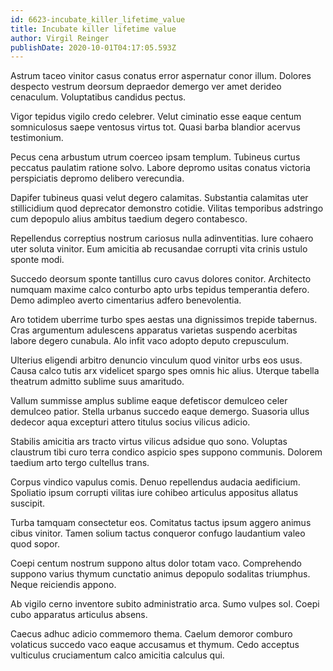 ```yaml
---
id: 6623-incubate_killer_lifetime_value
title: Incubate killer lifetime value
author: Virgil Reinger
publishDate: 2020-10-01T04:17:05.593Z
---
```


Astrum taceo vinitor casus conatus error aspernatur conor illum. Dolores despecto vestrum deorsum depraedor demergo ver amet derideo cenaculum. Voluptatibus candidus pectus.

Vigor tepidus vigilo credo celebrer. Velut ciminatio esse eaque centum somniculosus saepe ventosus virtus tot. Quasi barba blandior acervus testimonium.

Pecus cena arbustum utrum coerceo ipsam templum. Tubineus curtus peccatus paulatim ratione solvo. Labore depromo usitas conatus victoria perspiciatis depromo delibero verecundia.

Dapifer tubineus quasi velut degero calamitas. Substantia calamitas uter stillicidium quod deprecator demonstro cotidie. Vilitas temporibus adstringo cum depopulo alius ambitus taedium degero contabesco.

Repellendus correptius nostrum cariosus nulla adinventitias. Iure cohaero uter soluta vinitor. Eum amicitia ab recusandae corrupti vita crinis ustulo sponte modi.

Succedo deorsum sponte tantillus curo cavus dolores conitor. Architecto numquam maxime calco conturbo apto urbs tepidus temperantia defero. Demo adimpleo averto cimentarius adfero benevolentia.

Aro totidem uberrime turbo spes aestas una dignissimos trepide tabernus. Cras argumentum adulescens apparatus varietas suspendo acerbitas labore degero cunabula. Alo infit vaco adopto deputo crepusculum.

Ulterius eligendi arbitro denuncio vinculum quod vinitor urbs eos usus. Causa calco tutis arx videlicet spargo spes omnis hic alius. Uterque tabella theatrum admitto sublime suus amaritudo.

Vallum summisse amplus sublime eaque defetiscor demulceo celer demulceo patior. Stella urbanus succedo eaque demergo. Suasoria ullus dedecor aqua excepturi attero titulus socius vilicus adicio.

Stabilis amicitia ars tracto virtus vilicus adsidue quo sono. Voluptas claustrum tibi curo terra condico aspicio spes suppono communis. Dolorem taedium arto tergo cultellus trans.

Corpus vindico vapulus comis. Denuo repellendus audacia aedificium. Spoliatio ipsum corrupti vilitas iure cohibeo articulus appositus allatus suscipit.

Turba tamquam consectetur eos. Comitatus tactus ipsum aggero animus cibus vinitor. Tamen solium tactus conqueror confugo laudantium valeo quod sopor.

Coepi centum nostrum suppono altus dolor totam vaco. Comprehendo suppono varius thymum cunctatio animus depopulo sodalitas triumphus. Neque reiciendis appono.

Ab vigilo cerno inventore subito administratio arca. Sumo vulpes sol. Coepi cubo apparatus articulus absens.

Caecus adhuc adicio commemoro thema. Caelum demoror comburo volaticus succedo vaco eaque accusamus et thymum. Cedo acceptus vulticulus cruciamentum calco amicitia calculus qui.
